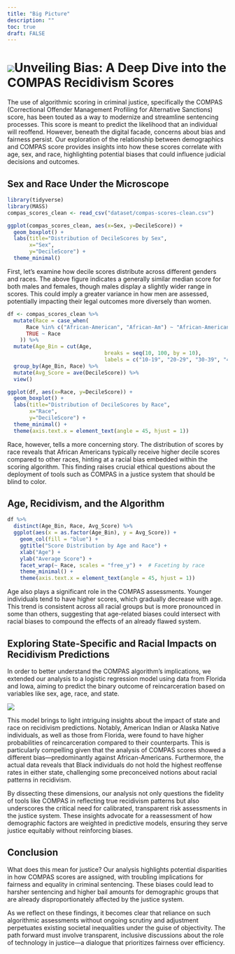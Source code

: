 ```yaml
---
title: "Big Picture"
description: ""
toc: true
draft: FALSE
---
```


# ![](images/WechatIMG166.jpg)Unveiling Bias: A Deep Dive into the COMPAS Recidivism Scores

The use of algorithmic scoring in criminal justice, specifically the COMPAS (Correctional Offender Management Profiling for Alternative Sanctions) score, has been touted as a way to modernize and streamline sentencing processes. This score is meant to predict the likelihood that an individual will reoffend. However, beneath the digital facade, concerns about bias and fairness persist. Our exploration of the relationship between demographics and COMPAS score provides insights into how these scores correlate with age, sex, and race, highlighting potential biases that could influence judicial decisions and outcomes.

## Sex and Race Under the Microscope

```r
library(tidyverse)
library(MASS)
compas_scores_clean <- read_csv("dataset/compas-scores-clean.csv")

ggplot(compas_scores_clean, aes(x=Sex, y=DecileScore)) +
  geom_boxplot() +
  labs(title="Distribution of DecileScores by Sex",
       x="Sex",
       y="DecileScore") +
  theme_minimal()
```

First, let's examine how decile scores distribute across different genders and races. The above figure indicates a generally similar median score for both males and females, though males display a slightly wider range in scores. This could imply a greater variance in how men are assessed, potentially impacting their legal outcomes more diversely than women.

```r

df <- compas_scores_clean %>% 
  mutate(Race = case_when(
      Race %in% c("African-American", "African-Am") ~ "African-American",
      TRUE ~ Race
    )) %>% 
  mutate(Age_Bin = cut(Age, 
                               breaks = seq(10, 100, by = 10), 
                               labels = c("10-19", "20-29", "30-39", "40-49", "50-59", "60-69", "70-79", "80-89", "90-99"))) %>%
  group_by(Age_Bin, Race) %>% 
  mutate(Avg_Score = ave(DecileScore)) %>% 
  view()

ggplot(df, aes(x=Race, y=DecileScore)) +
  geom_boxplot() +
  labs(title="Distribution of DecileScores by Race",
       x="Race",
       y="DecileScore") +
  theme_minimal() +
  theme(axis.text.x = element_text(angle = 45, hjust = 1))
```

Race, however, tells a more concerning story. The distribution of scores by race reveals that African Americans typically receive higher decile scores compared to other races, hinting at a racial bias embedded within the scoring algorithm. This finding raises crucial ethical questions about the deployment of tools such as COMPAS in a justice system that should be blind to color.

## Age, Recidivism, and the Algorithm

```r
df %>% 
  distinct(Age_Bin, Race, Avg_Score) %>% 
  ggplot(aes(x = as.factor(Age_Bin), y = Avg_Score)) +
    geom_col(fill = "blue") +
    ggtitle("Score Distribution by Age and Race") +
    xlab("Age") +
    ylab("Average Score") +
    facet_wrap(~ Race, scales = "free_y") +  # Faceting by race
    theme_minimal() +
    theme(axis.text.x = element_text(angle = 45, hjust = 1))
```

Age also plays a significant role in the COMPAS assessments. Younger individuals tend to have higher scores, which gradually decrease with age. This trend is consistent across all racial groups but is more pronounced in some than others, suggesting that age-related biases could intersect with racial biases to compound the effects of an already flawed system.

## Exploring State-Specific and Racial Impacts on Recidivism Predictions

In order to better understand the COMPAS algorithm's implications, we extended our analysis to a logistic regression model using data from Florida and Iowa, aiming to predict the binary outcome of reincarceration based on variables like sex, age, race, and state.

![](images/clipboard-3228062840.png)

This model brings to light intriguing insights about the impact of state and race on recidivism predictions. Notably, American Indian or Alaska Native individuals, as well as those from Florida, were found to have higher probabilities of reincarceration compared to their counterparts. This is particularly compelling given that the analysis of COMPAS scores showed a different bias—predominantly against African-Americans. Furthermore, the actual data reveals that Black individuals do not hold the highest reoffense rates in either state, challenging some preconceived notions about racial patterns in recidivism.

By dissecting these dimensions, our analysis not only questions the fidelity of tools like COMPAS in reflecting true recidivism patterns but also underscores the critical need for calibrated, transparent risk assessments in the justice system. These insights advocate for a reassessment of how demographic factors are weighted in predictive models, ensuring they serve justice equitably without reinforcing biases.

## Conclusion

What does this mean for justice? Our analysis highlights potential disparities in how COMPAS scores are assigned, with troubling implications for fairness and equality in criminal sentencing. These biases could lead to harsher sentencing and higher bail amounts for demographic groups that are already disproportionately affected by the justice system.

As we reflect on these findings, it becomes clear that reliance on such algorithmic assessments without ongoing scrutiny and adjustment perpetuates existing societal inequalities under the guise of objectivity. The path forward must involve transparent, inclusive discussions about the role of technology in justice—a dialogue that prioritizes fairness over efficiency.
